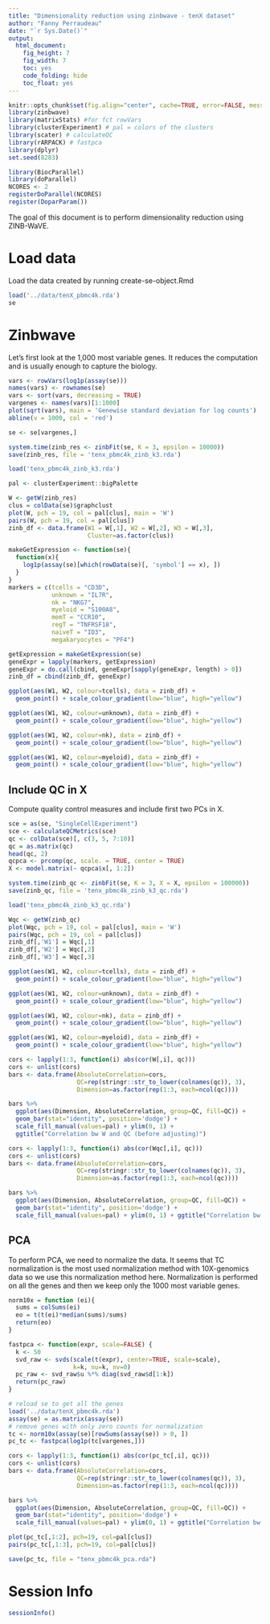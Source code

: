 ```yaml
---
title: "Dimensionality reduction using zinbwave - tenX dataset"
author: "Fanny Perraudeau"
date: "`r Sys.Date()`"
output: 
  html_document: 
    fig_height: 7
    fig_width: 7
    toc: yes
    code_folding: hide
    toc_float: yes
---
```


```r
knitr::opts_chunk$set(fig.align="center", cache=TRUE, error=FALSE, message=FALSE, warning=TRUE)
library(zinbwave)
library(matrixStats) #for fct rowVars
library(clusterExperiment) # pal = colors of the clusters
library(scater) # calculateQC
library(rARPACK) # fastpca
library(dplyr)
set.seed(8283)
```

```r
library(BiocParallel)
library(doParallel)
NCORES <- 2
registerDoParallel(NCORES)
register(DoparParam())
```

The goal of this document is to perform dimensionality reduction using ZINB-WaVE.

# Load data 

Load the data created by running create-se-object.Rmd

```r
load('../data/tenX_pbmc4k.rda')
se
```

# Zinbwave

Let's first look at the 1,000 most variable genes. It reduces the computation and is usually enough to capture the biology.

```r
vars <- rowVars(log1p(assay(se)))
names(vars) <- rownames(se)
vars <- sort(vars, decreasing = TRUE)
vargenes <- names(vars)[1:1000]
plot(sqrt(vars), main = 'Genewise standard deviation for log counts')
abline(v = 1000, col = 'red')

se <- se[vargenes,]
```

```r
system.time(zinb_res <- zinbFit(se, K = 3, epsilon = 10000))
save(zinb_res, file = 'tenx_pbmc4k_zinb_k3.rda')
```

```r
load('tenx_pbmc4k_zinb_k3.rda')
```

```r
pal <- clusterExperiment::bigPalette
```

```r
W <- getW(zinb_res)
clus = colData(se)$graphclust
plot(W, pch = 19, col = pal[clus], main = 'W')
pairs(W, pch = 19, col = pal[clus])
zinb_df <- data.frame(W1 = W[,1], W2 = W[,2], W3 = W[,3],
                      Cluster=as.factor(clus))
```

```r
makeGetExpression <- function(se){
  function(x){
    log1p(assay(se)[which(rowData(se)[, 'symbol'] == x), ])
  }
}
markers = c(tcells = "CD3D",
            unknown = "IL7R",
            nk = "NKG7",
            myeloid = "S100A8",
            memT = "CCR10",
            regT = "TNFRSF18",
            naiveT = "ID3",
            megakaryocytes = "PF4")

getExpression = makeGetExpression(se)
geneExpr = lapply(markers, getExpression)
geneExpr = do.call(cbind, geneExpr[sapply(geneExpr, length) > 0])
zinb_df = cbind(zinb_df, geneExpr)

ggplot(aes(W1, W2, colour=tcells), data = zinb_df) + 
  geom_point() + scale_colour_gradient(low="blue", high="yellow")

ggplot(aes(W1, W2, colour=unknown), data = zinb_df) + 
  geom_point() + scale_colour_gradient(low="blue", high="yellow")

ggplot(aes(W1, W2, colour=nk), data = zinb_df) + 
  geom_point() + scale_colour_gradient(low="blue", high="yellow")

ggplot(aes(W1, W2, colour=myeloid), data = zinb_df) + 
  geom_point() + scale_colour_gradient(low="blue", high="yellow")
```

## Include QC in X

Compute quality control measures and include first two PCs in X.

```r
sce = as(se, "SingleCellExperiment")
sce <- calculateQCMetrics(sce)
qc <- colData(sce)[, c(3, 5, 7:10)]
qc = as.matrix(qc)
head(qc, 2)
qcpca <- prcomp(qc, scale. = TRUE, center = TRUE)
X <- model.matrix(~ qcpca$x[, 1:2])
```

```r
system.time(zinb_qc <- zinbFit(se, K = 3, X = X, epsilon = 100000))
save(zinb_qc, file = 'tenx_pbmc4k_zinb_k3_qc.rda')
```

```r
load('tenx_pbmc4k_zinb_k3_qc.rda')
```

```r
Wqc <- getW(zinb_qc)
plot(Wqc, pch = 19, col = pal[clus], main = 'W')
pairs(Wqc, pch = 19, col = pal[clus])
zinb_df[,'W1'] = Wqc[,1]
zinb_df[,'W2'] = Wqc[,2]
zinb_df[,'W3'] = Wqc[,3]
```

```r
ggplot(aes(W1, W2, colour=tcells), data = zinb_df) + 
  geom_point() + scale_colour_gradient(low="blue", high="yellow")

ggplot(aes(W1, W2, colour=unknown), data = zinb_df) + 
  geom_point() + scale_colour_gradient(low="blue", high="yellow")

ggplot(aes(W1, W2, colour=nk), data = zinb_df) + 
  geom_point() + scale_colour_gradient(low="blue", high="yellow")

ggplot(aes(W1, W2, colour=myeloid), data = zinb_df) + 
  geom_point() + scale_colour_gradient(low="blue", high="yellow")
```


```r
cors <- lapply(1:3, function(i) abs(cor(W[,i], qc)))
cors <- unlist(cors)
bars <- data.frame(AbsoluteCorrelation=cors,
                   QC=rep(stringr::str_to_lower(colnames(qc)), 3),
                   Dimension=as.factor(rep(1:3, each=ncol(qc))))

bars %>%
  ggplot(aes(Dimension, AbsoluteCorrelation, group=QC, fill=QC)) + 
  geom_bar(stat="identity", position='dodge') + 
  scale_fill_manual(values=pal) + ylim(0, 1) + 
  ggtitle("Correlation bw W and QC (before adjusting)")
```

```r
cors <- lapply(1:3, function(i) abs(cor(Wqc[,i], qc)))
cors <- unlist(cors)
bars <- data.frame(AbsoluteCorrelation=cors,
                   QC=rep(stringr::str_to_lower(colnames(qc)), 3),
                   Dimension=as.factor(rep(1:3, each=ncol(qc))))

bars %>%
  ggplot(aes(Dimension, AbsoluteCorrelation, group=QC, fill=QC)) + 
  geom_bar(stat="identity", position='dodge') + 
  scale_fill_manual(values=pal) + ylim(0, 1) + ggtitle("Correlation bw W and QC (after adjusting)")
```


## PCA

To perform PCA, we need to normalize the data. It seems that TC normalization is the most used normalization method with 10X-genomics data so we use this normalization method here. Normalization is performed on all the genes and then we keep only the 1000 most variable genes.

```r
norm10x = function (ei){
  sums = colSums(ei)
  eo = t(t(ei)*median(sums)/sums)
  return(eo)
}

fastpca <- function(expr, scale=FALSE) {
  k <- 50
  svd_raw <- svds(scale(t(expr), center=TRUE, scale=scale),
                  k=k, nu=k, nv=0)
  pc_raw <- svd_raw$u %*% diag(svd_raw$d[1:k])
  return(pc_raw)
}

# reload se to get all the genes
load('../data/tenX_pbmc4k.rda')
assay(se) = as.matrix(assay(se))
# remove genes with only zero counts for normalization
tc <- norm10x(assay(se)[rowSums(assay(se)) > 0, ]) 
pc_tc <- fastpca(log1p(tc[vargenes,]))

cors <- lapply(1:3, function(i) abs(cor(pc_tc[,i], qc)))
cors <- unlist(cors)
bars <- data.frame(AbsoluteCorrelation=cors,
                   QC=rep(stringr::str_to_lower(colnames(qc)), 3),
                   Dimension=as.factor(rep(1:3, each=ncol(qc))))

bars %>%
  ggplot(aes(Dimension, AbsoluteCorrelation, group=QC, fill=QC)) + 
  geom_bar(stat="identity", position='dodge') + 
  scale_fill_manual(values=pal) + ylim(0, 1) + ggtitle("Correlation bw PCA and QC")

plot(pc_tc[,1:2], pch=19, col=pal[clus])
pairs(pc_tc[,1:3], pch=19, col=pal[clus])

save(pc_tc, file = "tenx_pbmc4k_pca.rda")
```


# Session Info

```r
sessionInfo()
```


